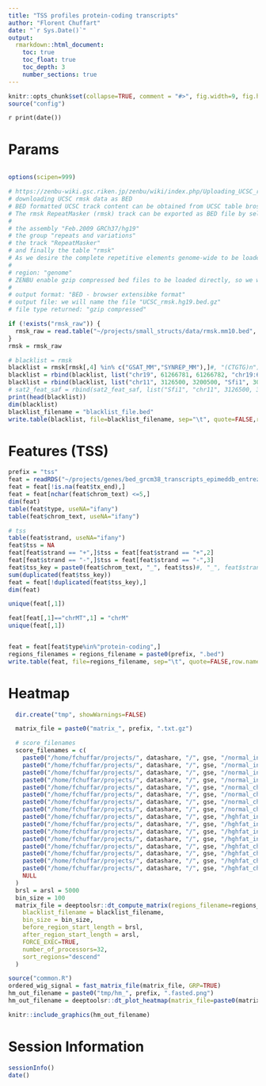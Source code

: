 ```yaml
---
title: "TSS profiles protein-coding transcripts"
author: "Florent Chuffart"
date: "`r Sys.Date()`"
output:
  rmarkdown::html_document:
    toc: true
    toc_float: true
    toc_depth: 3
    number_sections: true
---
```



```r
knitr::opts_chunk$set(collapse=TRUE, comment = "#>", fig.width=9, fig.height=6, eval=TRUE, echo=FALSE, results="hide")
source("config")
```

`r print(date())`

# Params

```r
```


```r
options(scipen=999)

# https://zenbu-wiki.gsc.riken.jp/zenbu/wiki/index.php/Uploading_UCSC_repetitive_elements_track
# downloading UCSC rmsk data as BED
# BED formatted UCSC track content can be obtained from UCSC table broswer.
# The rmsk RepeatMasker (rmsk) track can be exported as BED file by selecting
#
# the assembly "Feb.2009 GRCh37/hg19"
# the group "repeats and variations"
# the track "RepeatMasker"
# and finally the table "rmsk"
# As we desire the complete repetitive elements genome-wide to be loaded into ZENBU, therefore we select
#
# region: "genome"
# ZENBU enable gzip compressed bed files to be loaded directly, so we will further select :
#
# output format: "BED - browser extensibke format"
# output file: we will name the file "UCSC_rmsk.hg19.bed.gz"
# file type returned: "gzip compressed"

if (!exists("rmsk_raw")) {
  rmsk_raw = read.table("~/projects/small_structs/data/rmsk.mm10.bed", skip=1, stringsAsFactors=FALSE)
}
rmsk = rmsk_raw

# blacklist = rmsk
blacklist = rmsk[rmsk[,4] %in% c("GSAT_MM","SYNREP_MM"),]#, "(CTGTG)n"),]#
blacklist = rbind(blacklist, list("chr19", 61266781, 61266782, "chr19:61266781-61266782", 1404, "+"))
blacklist = rbind(blacklist, list("chr11", 3126500, 3200500, "Sfi1", 300, "-"))
# sat2_feat_saf = rbind(sat2_feat_saf, list("Sfi1", "chr11", 3126500, 3200500, "-"))
print(head(blacklist))
dim(blacklist)
blacklist_filename = "blacklist_file.bed"
write.table(blacklist, file=blacklist_filename, sep="\t", quote=FALSE,row.names=FALSE, col.names=FALSE)    
```



# Features (TSS)


```r
prefix = "tss"
feat = readRDS("~/projects/genes/bed_grcm38_transcripts_epimeddb_entrez.rds")
feat = feat[!is.na(feat$tx_end),]
feat = feat[nchar(feat$chrom_text) <=5,]
dim(feat)
table(feat$type, useNA="ifany")
table(feat$chrom_text, useNA="ifany")

# tss
table(feat$strand, useNA="ifany")
feat$tss = NA
feat[feat$strand == "+",]$tss = feat[feat$strand == "+",2]
feat[feat$strand == "-",]$tss = feat[feat$strand == "-",3]
feat$tss_key = paste0(feat$chrom_text, "_", feat$tss)#, "_", feat$strand)
sum(duplicated(feat$tss_key))
feat = feat[!duplicated(feat$tss_key),]
dim(feat)

unique(feat[,1])

feat[feat[,1]=="chrMT",1] = "chrM"
unique(feat[,1])


feat = feat[feat$type%in%"protein-coding",]
regions_filenames = regions_filename = paste0(prefix, ".bed")
write.table(feat, file=regions_filename, sep="\t", quote=FALSE,row.names=FALSE, col.names=FALSE)
```







# Heatmap


```r
  dir.create("tmp", showWarnings=FALSE)

  matrix_file = paste0("matrix_", prefix, ".txt.gz")

  # score_filenames
  score_filenames = c(
    paste0("/home/fchuffar/projects/", datashare, "/", gse, "/normal_inpt_nme2ko_m291_end-to-end_trim30_srt_PE_30_4_RPKM.bw"),
    paste0("/home/fchuffar/projects/", datashare, "/", gse, "/normal_inpt_nme2ko_m293_end-to-end_trim30_srt_PE_30_4_RPKM.bw"),
    paste0("/home/fchuffar/projects/", datashare, "/", gse, "/normal_inpt_nme2wt_m301_end-to-end_trim30_srt_PE_30_4_RPKM.bw"),
    paste0("/home/fchuffar/projects/", datashare, "/", gse, "/normal_inpt_nme2wt_m302_end-to-end_trim30_srt_PE_30_4_RPKM.bw"),
    paste0("/home/fchuffar/projects/", datashare, "/", gse, "/normal_chip_nme2ko_m291_end-to-end_trim30_srt_PE_30_4_RPKM.bw"),
    paste0("/home/fchuffar/projects/", datashare, "/", gse, "/normal_chip_nme2ko_m293_end-to-end_trim30_srt_PE_30_4_RPKM.bw"),
    paste0("/home/fchuffar/projects/", datashare, "/", gse, "/normal_chip_nme2wt_m301_end-to-end_trim30_srt_PE_30_4_RPKM.bw"),
    paste0("/home/fchuffar/projects/", datashare, "/", gse, "/normal_chip_nme2wt_m302_end-to-end_trim30_srt_PE_30_4_RPKM.bw"),
    paste0("/home/fchuffar/projects/", datashare, "/", gse, "/hghfat_inpt_nme2ko_m273_end-to-end_trim30_srt_PE_30_4_RPKM.bw"),
    paste0("/home/fchuffar/projects/", datashare, "/", gse, "/hghfat_inpt_nme2ko_m292_end-to-end_trim30_srt_PE_30_4_RPKM.bw"),
    paste0("/home/fchuffar/projects/", datashare, "/", gse, "/hghfat_inpt_nme2wt_m300_end-to-end_trim30_srt_PE_30_4_RPKM.bw"),
    paste0("/home/fchuffar/projects/", datashare, "/", gse, "/hghfat_inpt_nme2wt_m303_end-to-end_trim30_srt_PE_30_4_RPKM.bw"),
    paste0("/home/fchuffar/projects/", datashare, "/", gse, "/hghfat_chip_nme2ko_m273_end-to-end_trim30_srt_PE_30_4_RPKM.bw"),
    paste0("/home/fchuffar/projects/", datashare, "/", gse, "/hghfat_chip_nme2ko_m292_end-to-end_trim30_srt_PE_30_4_RPKM.bw"),
    paste0("/home/fchuffar/projects/", datashare, "/", gse, "/hghfat_chip_nme2wt_m300_end-to-end_trim30_srt_PE_30_4_RPKM.bw"),
    paste0("/home/fchuffar/projects/", datashare, "/", gse, "/hghfat_chip_nme2wt_m303_end-to-end_trim30_srt_PE_30_4_RPKM.bw"),
    NULL
  )
  brsl = arsl = 5000
  bin_size = 100
  matrix_file = deeptoolsr::dt_compute_matrix(regions_filename=regions_filenames, score_filename=score_filenames, out_filename=matrix_file,
    blacklist_filename = blacklist_filename,
    bin_size = bin_size,
    before_region_start_length = brsl,
    after_region_start_length = arsl,
    FORCE_EXEC=TRUE,
    number_of_processors=32,
    sort_regions="descend"
  )
  ```


```r
source("common.R")
ordered_wig_signal = fast_matrix_file(matrix_file, GRP=TRUE)
hm_out_filename = paste0("tmp/hm_", prefix, ".fasted.png")
hm_out_filename = deeptoolsr::dt_plot_heatmap(matrix_file=paste0(matrix_file, ".fast.txt.gz"), out_filename=hm_out_filename, FORCE_EXEC=FALSE, color_map="YlOrRd", sort_regions="descend")
```

```r
knitr::include_graphics(hm_out_filename)
```








# Session Information

```r
sessionInfo()
date()
```



























